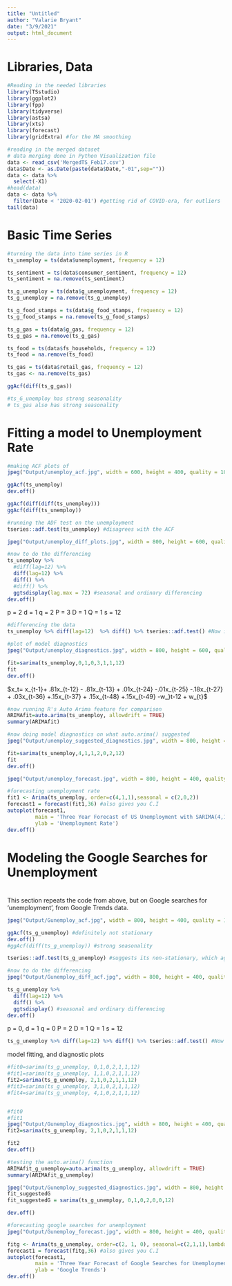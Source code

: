 ```yaml
---
title: "Untitled"
author: "Valarie Bryant"
date: "3/9/2021"
output: html_document
---
```


# Libraries, Data
```r
#Reading in the needed libraries
library(TSstudio)
library(ggplot2)
library(fpp)
library(tidyverse)
library(astsa)
library(xts)
library(forecast)
library(gridExtra) #for the MA smoothing

```

```r
#reading in the merged dataset
# data merging done in Python Visualization file
data <- read_csv('MergedTS_Feb17.csv')
data$Date <- as.Date(paste(data$Date,"-01",sep=""))
data <- data %>%
  select(-X1)
#head(data)
data <- data %>%
  filter(Date < '2020-02-01') #getting rid of COVID-era, for outliers
tail(data)
```

# Basic Time Series
```r
#turning the data into time series in R
ts_unemploy = ts(data$unemployment, frequency = 12)

ts_sentiment = ts(data$consumer_sentiment, frequency = 12)
ts_sentiment = na.remove(ts_sentiment)

ts_g_unemploy = ts(data$g_unemployment, frequency = 12)
ts_g_unemploy = na.remove(ts_g_unemploy)

ts_g_food_stamps = ts(data$g_food_stamps, frequency = 12)
ts_g_food_stamps = na.remove(ts_g_food_stamps)

ts_g_gas = ts(data$g_gas, frequency = 12)
ts_g_gas = na.remove(ts_g_gas)

ts_food = ts(data$fs_households, frequency = 12)
ts_food = na.remove(ts_food)

ts_gas = ts(data$retail_gas, frequency = 12)
ts_gas <- na.remove(ts_gas)


```

```r
ggAcf(diff(ts_g_gas))

#ts_G_unemploy has strong seasonality
# ts_gas also has strong seasonality

```

# Fitting a model to Unemployment Rate 

```r
#making ACF plots of
jpeg("Output/unemploy_acf.jpg", width = 600, height = 400, quality = 100)

ggAcf(ts_unemploy)
dev.off()
```

```r
ggAcf(diff(diff(ts_unemploy)))
ggAcf(diff(ts_unemploy))
```



```r
#running the ADF test on the unemployment
tseries::adf.test(ts_unemploy) #disagrees with the ACF

```

```r
jpeg("Output/unemploy_diff_plots.jpg", width = 800, height = 600, quality = 100)

#now to do the differencing
ts_unemploy %>% 
  #diff(lag=12) %>% 
  diff(lag=12) %>% 
  diff() %>% 
  #diff() %>%
  ggtsdisplay(lag.max = 72) #seasonal and ordinary differencing
dev.off()
```
p = 2 
d = 1
q = 2
P = 3
D = 1
Q = 1
s = 12
```r
#differencing the data
ts_unemploy %>% diff(lag=12)  %>% diff() %>% tseries::adf.test() #Now it looks stationary

```

```r
#plot of model diagnostics
jpeg("Output/unemploy_diagnostics.jpg", width = 800, height = 600, quality = 100)

fit=sarima(ts_unemploy,0,1,0,3,1,1,12)
fit
dev.off()
```

$x_t= x_{t-1}+ .81x_{t-12} - .81x_{t-13} + .01x_{t-24} -.01x_{t-25} -.18x_{t-27} + .03x_{t-36} +.15x_{t-37} + .15x_{t-48} +.15x_{t-49} -w_}t-12 + w_{t}$


```r
#now running R's Auto Arima feature for comparison
ARIMAfit=auto.arima(ts_unemploy, allowdrift = TRUE)
summary(ARIMAfit)
```

```r
#now doing model diagnostics on what auto.arima() suggested
jpeg("Output/unemploy_suggested_diagnostics.jpg", width = 800, height = 600, quality = 100)

fit=sarima(ts_unemploy,4,1,1,2,0,2,12)
fit
dev.off()
```



```r
jpeg("Output/unemploy_forecast.jpg", width = 800, height = 400, quality = 100)

#forecasting unemployment rate
fit1 <- Arima(ts_unemploy, order=c(4,1,1),seasonal = c(2,0,2))
forecast1 = forecast(fit1,36) #also gives you C.I
autoplot(forecast1, 
         main = 'Three Year Forecast of US Unemployment with SARIMA(4,1,1)(2,0,2)', 
         ylab = 'Unemployment Rate')
dev.off()
```


# ############################################################################################################

# Modeling the Google Searches for Unemployment

# ############################################################################################################

This section repeats the code from above, but on Google searches for 'unemployment', from Google Trends data.

```r
jpeg("Output/Gunemploy_acf.jpg", width = 800, height = 400, quality = 100)

ggAcf(ts_g_unemploy) #definitely not stationary
dev.off()
#ggAcf(diff(ts_g_unemploy)) #strong seasonality
```

```r
tseries::adf.test(ts_g_unemploy) #suggests its non-stationary, which agrees with the ADF
```

```r
#now to do the differencing
jpeg("Output/Gunemploy_diff_acf.jpg", width = 800, height = 400, quality = 100)

ts_g_unemploy %>% 
  diff(lag=12) %>% 
  diff() %>% 
  ggtsdisplay() #seasonal and ordinary differencing
dev.off()
```
p = 0, 
d = 1
q = 0
P = 2
D = 1
Q = 1
s = 12
```r
ts_g_unemploy %>% diff(lag=12) %>% diff() %>% tseries::adf.test() #Now it looks stationary

```


model fitting, and diagnostic plots
```r
#fit0=sarima(ts_g_unemploy, 0,1,0,2,1,1,12)
#fit1=sarima(ts_g_unemploy, 1,1,0,2,1,1,12)
fit2=sarima(ts_g_unemploy, 2,1,0,2,1,1,12)
#fit3=sarima(ts_g_unemploy, 3,1,0,2,1,1,12)
#fit4=sarima(ts_g_unemploy, 4,1,0,2,1,1,12)


#fit0
#fit1
jpeg("Output/Gunemploy_diagnostics.jpg", width = 800, height = 400, quality = 100)
fit2=sarima(ts_g_unemploy, 2,1,0,2,1,1,12)

fit2
dev.off()

```





```r
#testing the auto.arima() function
ARIMAfit_g_unemploy=auto.arima(ts_g_unemploy, allowdrift = TRUE)
summary(ARIMAfit_g_unemploy)
```

```r

jpeg("Output/Gunemploy_suggested_diagnostics.jpg", width = 800, height = 400, quality = 100)
fit_suggestedG
fit_suggestedG = sarima(ts_g_unemploy, 0,1,0,2,0,0,12)

dev.off()
```



```r
#forecasting google searches for unemployment
jpeg("Output/Gunemploy_forecast.jpg", width = 800, height = 400, quality = 100)

fitg <- Arima(ts_g_unemploy, order=c(2, 1, 0), seasonal=c(2,1,1),lambda=0)
forecast1 = forecast(fitg,36) #also gives you C.I
autoplot(forecast1, 
         main = 'Three Year Forecast of Google Searches for Unemployment', 
         ylab = 'Google Trends')
dev.off()
```

